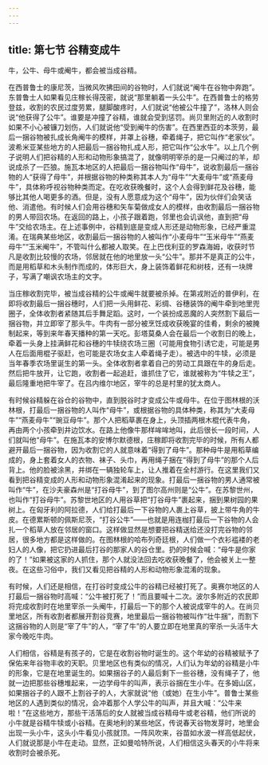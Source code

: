 ```yaml
---
---
---
```

title: 第七节 谷精变成牛
---




牛，公牛、母牛或阉牛，都会被当成谷精。

在西普鲁士的康尼茨，当微风吹拂田间的谷物时，人们就说“阉牛在谷物中奔跑”。东普鲁士人如果看见庄稼长得茂密，就说“那里躺着一头公牛”。在西普鲁士的格劳登兹，收割的农民过度劳累，腿脚酸疼时，人们就说“他被公牛撞了”，洛林人则会说“他获得了公牛”。谁要是冲撞了谷精，谁就会受到惩罚。尚贝里附近的人收割时如果不小心被镰刀划伤，人们就说他“受到阉牛的伤害”。在西里西亚的本茨劳，最后一捆谷物被扎成长角阉牛的模样，并罩上谷穗，牵着绳子，把它叫作“老家伙”。波希米亚某些地方的人把最后一捆谷物扎成人形，把它叫作“公水牛”。以上几个例子说明人们把谷精的人形和动物形象搞混了，就像明明宰杀的是一只阉过的羊，却说成杀了一匹狼。施瓦本地区的人把最后一捆谷物叫作“母牛”，说收割最后一捆谷物的人“获得了母牛”，并根据谷物的种类称其本人为“母牛”“大麦母牛”或“燕麦母牛”，具体称呼视谷物种类而定。在吃收获晚餐时，这个人会得到鲜花及谷穗，能够比其他人喝更多的酒。但是，没有人愿意成为这个“母牛”，因为伙伴们会笑话他、消遣他。有时候人们会用谷穗和矢车菊做成女人的模样，由收割最后一捆谷物的男人带回农场。在返回的路上，小孩子跟着跑，邻里也会讥讽他，直到把“母牛”交给农场主。在上述事例中，谷精到底是变成人形还是动物形象，已经严重混淆。在瑞典某些地区，收割最后一捆谷物的人被叫作“小麦母牛”“玉米母牛”“燕麦母牛”“玉米阉牛”，不管叫什么都被人取笑。在上巴伐利亚的罗森海姆，收获时节凡是收割比较慢的农场，邻居就在他的地里放一头“公牛”。那并不是真正的公牛，而是用稻草和木头制作而成的，体形巨大，身上装饰着鲜花和树枝，还有一块牌子，写满了嘲讽农场主的文字。

当庄稼收割完毕，被当成谷精的公牛或阉牛就要被杀掉。在第戎附近的普伊利，在即将收割最后一捆谷穗时，人们把一头用鲜花、彩绸、谷穗装饰的阉牛牵到地里兜圈子，全体收割者紧随其后手舞足蹈。这时，一个装扮成恶魔的人突然割下最后一捆谷物，并立即宰了那头牛。牛肉有一部分被烹饪成收获晚宴的佳肴，剩余的被腌制起来，等到来年春天播种的第一天吃。彭塔莫桑人会在最后一个收割日的晚上，牵着一头身上挂满鲜花和谷穗的牛犊绕农场三圈（可能用食物引诱它走，可能是男人在后面用棍子驱赶，也可能是农场女主人牵着绳子走）。被选中的牛犊，必须是当年春季农场里诞生的第一头。全体收割者拿着自己的劳动工具跟在牛的身后走。然后把牛放开，让它跑，收割者一起追赶，谁抓住了它，谁就被称为“牛犊之王”，最后隆重地把牛宰了。在吕内维尔地区，宰牛的总是村里的犹太商人。

有时候谷精躲在谷仓的谷物中，直到脱谷时才变成公牛或母牛。在位于图林根的沃林根，打最后一捆谷物的人叫作“母牛”，或根据谷物的具体种类，称其为“大麦母牛”“燕麦母牛”“豌豆母牛”。那个人把稻草裹在身上，头顶插两根木棍代表牛角，再由两个小孩牵到井边饮水。在路上他像牛那样哞哞地叫，此后很长一段时间，人们就叫他“母牛”。在施瓦本的安博尔默德根，庄稼即将收割完毕的时候，所有人都避开最后一捆谷物，因为收割它的人就意味着“得到了母牛”。那种母牛是用稻草编成的，身上套着女人的衣物、袜子、头巾，再用绳子捆在“得到了母牛”的那个人后背上。他的脸被涂黑，并绑在一辆独轮车上，让人推着在全村游行。在这里我们又看到把谷精变成的人形和动物形象混淆起来的现象。打最后一捆谷物的男人通常被叫作“牛”，在沙夫豪森州是“打谷母牛”，到了图尔高州则是“公牛”。在苏黎世州，也叫作“打谷母牛”。苏黎世地区的人用谷草把“打谷母牛”裹起来，捆到果树园的果树上。在匈牙利的阿拉德，人们给打最后一下谷物的人裹上谷草，披上带牛角的牛皮。在德累斯顿的佩斯尼茨，“打谷公牛”——也就是用连枷打最后一下谷物的人会扎一个稻草人放在邻居的窗口。这样做显然是想要把谷精送给还没打完谷物的邻居，很多地方都是这样做的。在图林根的哈布列奇廷根，人们做一个衣衫褴褛的老妇人的人像，把它扔进最后打谷的那家人的谷仓里。扔的时候会喊：“母牛是你家的了！”如果被这家的人抓住，那个人就没法回去吃收获晚餐了，他会被关上一整夜。在这些习俗中，我们又看见把谷精的人形和动物形象混淆的现象。

有时候，人们还是相信，在打谷时变成公牛的谷精已经被打死了。奥赛尔地区的人打最后一捆谷物时高喊：“公牛被打死了！”而且要喊十二次。波尔多附近的农民即将完成收割时在地里宰杀一头阉牛，打最后一下的那个人被说成宰牛的人。在尚贝里地区，所有收割者都展开割谷竞赛，地里最后一捆谷物被叫作“壮牛捆”，而割下这捆谷物的人则是“宰了牛”的人，“宰了牛”的人要立即在地里真的宰杀一头活牛大家今晚吃牛肉。

人们相信，谷精是有孩子的，它是在收割谷物时诞生的。这个年幼的谷精被赋予了保佑来年谷物丰收的天职。贝里地区也有类似的情况，人们认为年幼的谷精是小牛的形象，它是在地里诞生的。如果捆谷子的人最后剩下一些谷穗，没有绳子了，他就一边把那些谷穗堆起来，一边学母牛的叫声，表示谷捆在生小牛。在多姆山区，如果捆谷子的人跟不上割谷子的人，大家就说“他（或她）在生小牛”。普鲁士某些地区的人遇到类似的情况，会冲着那个人学公牛的叫声，并且大喊：“公牛来啦！”在这些地方，那些干活落后的女人就被当成谷精母牛或老谷精，他们所说的小牛就是谷精牛犊或小谷精。在奥地利的某些地区，传说春天谷物发芽时，地里会出现一头小牛，这头小牛看见小孩就顶。一阵风吹来，谷苗如水波一样高低起伏，人们就说那是小牛在走动。显然，正如曼哈特所说，人们相信这头春天的小牛将来收割时会被杀死。